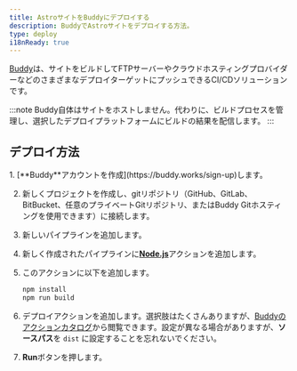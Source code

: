 ```yaml
---
title: AstroサイトをBuddyにデプロイする
description: BuddyでAstroサイトをデプロイする方法。
type: deploy
i18nReady: true
---
```


[Buddy](https://buddy.works/)は、サイトをビルドしてFTPサーバーやクラウドホスティングプロバイダーなどのさまざまなデプロイターゲットにプッシュできるCI/CDソリューションです。

:::note
Buddy自体はサイトをホストしません。代わりに、ビルドプロセスを管理し、選択したデプロイプラットフォームにビルドの結果を配信します。
:::

## デプロイ方法

<Steps>
1. [**Buddy**アカウントを作成](https://buddy.works/sign-up)します。

2. 新しくプロジェクトを作成し、gitリポジトリ（GitHub、GitLab、BitBucket、任意のプライベートGitリポジトリ、またはBuddy Gitホスティングを使用できます）に接続します。

3. 新しいパイプラインを追加します。

4. 新しく作成されたパイプラインに[**Node.js**](https://buddy.works/actions/node-js)アクションを追加します。

5. このアクションに以下を追加します。

   ```bash
   npm install
   npm run build
   ```

6. デプロイアクションを追加します。選択肢はたくさんありますが、[Buddyのアクションカタログ](https://buddy.works/actions)から閲覧できます。設定が異なる場合がありますが、**ソースパス**を `dist` に設定することを忘れないでください。

7. **Run**ボタンを押します。
</Steps>
